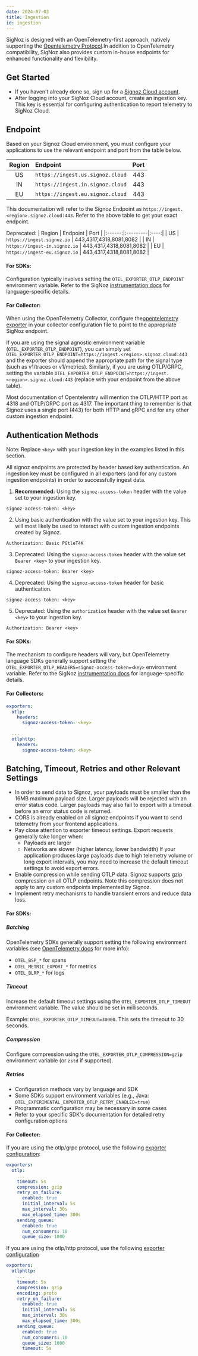 ```yaml
---
date: 2024-07-03
title: Ingestion
id: ingestion
---
```


SigNoz is designed with an OpenTelemetry-first approach, natively supporting the <a href = "https://github.com/open-telemetry/opentelemetry-proto/blob/main/docs/specification.md" rel="noopener noreferrer nofollow" target="_blank" >Opentelemetry Protocol</a>.In addition to OpenTelemetry compatibility, SigNoz also provides custom in-house endpoints for enhanced functionality and flexibility.

## Get Started

* If you haven't already done so, sign up for a [Signoz Cloud account](https://signoz.io/teams/).
* After logging into your SigNoz Cloud account, create an ingestion key. This key is essential for configuring authentication to report telemetry to SigNoz Cloud.

## Endpoint

Based on your Signoz Cloud environment, you must configure your applications to use the relevant endpoint and port from the table below.

| Region | Endpoint | Port |
|:------:|:---------|:----:|
| US | ```https://ingest.us.signoz.cloud``` | 443 |
| IN | ```https://ingest.in.signoz.cloud``` | 443 |
| EU | ```https://ingest.eu.signoz.cloud``` | 443 |

This documentation will refer to the Signoz Endpoint as ```https://ingest.<region>.signoz.cloud:443```. Refer to the above table to get your exact endpoint.


Deprecated:
| Region | Endpoint | Port |
|:------:|:---------|:----:|
| US | ```https://ingest.signoz.io``` | 443,4317,4318,8081,8082 |
| IN | ```https://ingest-in.signoz.io``` | 443,4317,4318,8081,8082 |
| EU | ```https://ingest-eu.signoz.io``` | 443,4317,4318,8081,8082 |

#### For SDKs:
Configuration typically involves setting the `OTEL_EXPORTER_OTLP_ENDPOINT` environment variable. Refer to the SigNoz [instrumentation docs](https://signoz.io/docs/instrumentation/) for language-specific details.

#### For Collector:
When using the OpenTelemetry Collector, configure the[opentelemetry exporter](https://opentelemetry.io/docs/specs/otel/protocol/exporter/) in your collector configuration file to point to the appropriate SigNoz endpoint.

If you are using the signal agnostic environment variable (`OTEL_EXPORTER_OTLP_ENDPOINT`), you can simply set `OTEL_EXPORTER_OTLP_ENDPOINT=https://ingest.<region>.signoz.cloud:443` and the exporter should append the appropriate path for the signal type (such as v1/traces or v1/metrics). Similarly, if you are using OTLP/GRPC, setting the variable `OTEL_EXPORTER_OTLP_ENDPOINT=https://ingest.<region>.signoz.cloud:443` (replace with your endpoint from the above table).

Most documentation of Opentelemtry will mention the OTLP/HTTP port as 4318 and OTLP/GRPC port as 4317. The important thing to remember is that Signoz uses a single port (443) for both HTTP and gRPC and for any other custom ingestion endpoint.

## Authentication Methods

Note: Replace `<key>` with your ingestion key in the examples listed in this section.

All signoz endpoints are protected by header based key authentication. An ingestion key must be configured in all exporters (and for any custom ingestion endpoints) in order to successfully ingest data.

1. **Recommended:** Using the `signoz-access-token` header with the value set to your ingestion key. 
```
signoz-access-token: <key>
```

2. Using basic authentication with the value set to your ingestion key. This will most likely be used to interact with custom ingestion endpoints created by Signoz.
```
Authorization: Basic PGtleT4K
```

3. Deprecated: Using the `signoz-access-token` header with the value set `Bearer <key>` to your ingestion key. 
```
signoz-access-token: Bearer <key>
```

4. Deprecated: Using the `signoz-access-token` header for basic authentication. 
```
signoz-access-token: <key>
```

5. Deprecated: Using the `authorization` header with the value set `Bearer <key>` to your ingestion key. 
```
Authorization: Bearer <key>
```

#### For SDKs:
The mechanism to configure headers will vary, but OpenTelemetry language SDKs generally support setting the `OTEL_EXPORTER_OTLP_HEADERS=signoz-access-token=<key>` environment variable. Refer to the SigNoz [instrumentation docs](https://signoz.io/docs/instrumentation/) for language-specific details.

#### For Collectors:
```yaml
exporters:
  otlp:
    headers:
      signoz-access-token: <key>

  ...
  otlphttp:
    headers:
      signoz-access-token: <key>
```

## Batching, Timeout, Retries and other Relevant Settings

* In order to send data to Signoz, your payloads must be smaller than the 16MB maximum payload size. Larger payloads will be rejected with an error status code. Larger payloads may also fail to export with a timeout before an error status code is returned.
* CORS is already enabled on all signoz endpoints if you want to send telemetry from your frontend applications.
* Pay close attention to exporter timeout settings. Export requests generally take longer when:
    - Payloads are larger
    - Networks are slower (higher latency, lower bandwidth)
If your application produces large payloads due to high telemetry volume or long export intervals, you may need to increase the default timeout settings to avoid export errors.
* Enable compression while sending OTLP data. Signoz supports gzip compression on all OTLP endpoints. Note this compression does not apply to any custom endpoints implemented by Signoz.
* Implement retry mechanisms to handle transient errors and reduce data loss.

#### For SDKs:

##### Batching
OpenTelemetry SDKs generally support setting the following environment variables (see [OpenTelemetry docs](https://opentelemetry.io/docs/specs/otel/configuration/sdk-environment-variables/) for more info):

- `OTEL_BSP_*` for spans
- `OTEL_METRIC_EXPORT_*` for metrics
- `OTEL_BLRP_*` for logs

##### Timeout
Increase the default timeout settings using the `OTEL_EXPORTER_OTLP_TIMEOUT` environment variable. The value should be set in milliseconds.

Example:
`OTEL_EXPORTER_OTLP_TIMEOUT=30000`. This sets the timeout to 30 seconds.

##### Compression
Configure compression using the `OTEL_EXPORTER_OTLP_COMPRESSION=gzip` environment variable (or `zstd` if supported).

##### Retries
- Configuration methods vary by language and SDK
- Some SDKs support environment variables (e.g., Java: `OTEL_EXPERIMENTAL_EXPORTER_OTLP_RETRY_ENABLED=true`)
- Programmatic configuration may be necessary in some cases
- Refer to your specific SDK's documentation for detailed retry configuration options

#### For Collector:
If you are using the otlp/grpc protocol, use the following [exporter configuration](https://github.com/open-telemetry/opentelemetry-collector/blob/main/exporter/otlpexporter/README.md):
```yaml
exporters:
  otlp:
    ...
    timeout: 5s
    compression: gzip
    retry_on_failure:
      enabled: true
      initial_interval: 5s
      max_interval: 30s
      max_elapsed_time: 300s
    sending_queue:
      enabled: true
      num_consumers: 10
      queue_size: 1000
```

If you are using the otlp/http protocol, use the following [exporter configuration](https://github.com/open-telemetry/opentelemetry-collector/blob/main/exporter/otlphttpexporter/README.md) 
```yaml
exporters:
  otlphttp:
    ...
    timeout: 5s
    compression: gzip
    encoding: proto
    retry_on_failure:
      enabled: true
      initial_interval: 5s
      max_interval: 30s
      max_elapsed_time: 300s
    sending_queue:
      enabled: true
      num_consumers: 10
      queue_size: 1000
      timeout: 5s
```
